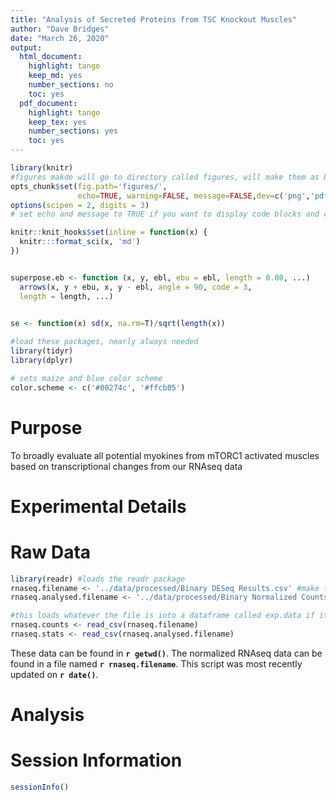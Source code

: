 ```yaml
---
title: "Analysis of Secreted Proteins from TSC Knockout Muscles"
author: "Dave Bridges"
date: "March 26, 2020"
output:
  html_document:
    highlight: tango
    keep_md: yes
    number_sections: no
    toc: yes
  pdf_document:
    highlight: tango
    keep_tex: yes
    number_sections: yes
    toc: yes
---
```


```r
library(knitr)
#figures makde will go to directory called figures, will make them as both png and pdf files 
opts_chunk$set(fig.path='figures/',
               echo=TRUE, warning=FALSE, message=FALSE,dev=c('png','pdf'))
options(scipen = 2, digits = 3)
# set echo and message to TRUE if you want to display code blocks and code output respectively

knitr::knit_hooks$set(inline = function(x) {
  knitr:::format_sci(x, 'md')
})


superpose.eb <- function (x, y, ebl, ebu = ebl, length = 0.08, ...)
  arrows(x, y + ebu, x, y - ebl, angle = 90, code = 3,
  length = length, ...)

  
se <- function(x) sd(x, na.rm=T)/sqrt(length(x))

#load these packages, nearly always needed
library(tidyr)
library(dplyr)

# sets maize and blue color scheme
color.scheme <- c('#00274c', '#ffcb05')
```

# Purpose

To broadly evaluate all potential myokines from mTORC1 activated muscles based on transcriptional changes from our RNAseq data 

# Experimental Details



# Raw Data

```r
library(readr) #loads the readr package
rnaseq.filename <- '../data/processed/Binary DESeq Results.csv' #make this a separate line, you can use any variable you want
rnaseq.analysed.filename <- '../data/processed/Binary Normalized Counts.csv'

#this loads whatever the file is into a dataframe called exp.data if it exists
rnaseq.counts <- read_csv(rnaseq.filename)
rnaseq.stats <- read_csv(rnaseq.analysed.filename)
```

These data can be found in **`r getwd()`**.  The normalized RNAseq data can be found in a file named **`r rnaseq.filename`**.  This script was most recently updated on **`r date()`**.

# Analysis




# Session Information

```r
sessionInfo()
```